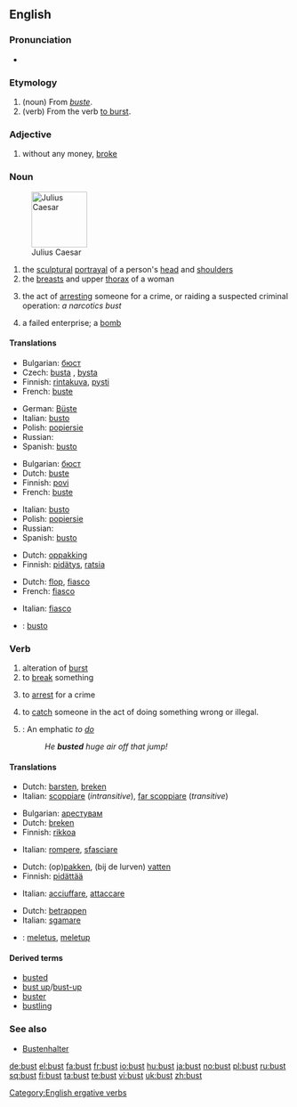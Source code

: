 {{wikipedia}}
==English==

===Pronunciation===
* {{IPA|/'bʌst/}}
*: {{rhymes|ʌst}}

===Etymology===
# (noun) From {{etyl|fr}} ''[[buste]]''.
# (verb) From the verb [[burst#Verb|to burst]].

===Adjective===
{{en-adj|-}}

# {{slang}} without any money, [[broke]]

===Noun===
{{en-noun}}

[[Image:Julius caesar.jpg|thumb|right|100px|Julius Caesar]]

# the [[sculptural]] [[portrayal]] of a person's [[head]] and [[shoulder]]s
# the [[breast]]s and upper [[thorax]] of a woman
# {{slang}} the act of [[arresting]] someone for a crime, or raiding a suspected criminal operation: ''a narcotics bust''
# {{slang}} a failed enterprise; a [[bomb]]

====Translations====
{{trans-top|sculptural portrayal of a person's head and shoulders}}
* Bulgarian: [[бюст]] {{m}}
* Czech: [[busta]] {{f}}, [[bysta]] {{f}}
* Finnish: [[rintakuva]], [[pysti]]
* French: [[buste]] {{m}}
{{trans-mid}}
* German: [[Büste]] {{f}}
* Italian: [[busto]] {{m}}
* Polish: [[popiersie]] {{m}}
* Russian: {{t|ru|бюст|m|sc=Cyrl|tr=b'ust}}
* Spanish: [[busto]] {{m}}
{{trans-bottom}}

{{trans-top|breasts and upper thorax of a woman}}
* Bulgarian: [[бюст]] {{m}}
* Dutch: [[buste]] {{m|f}}
* Finnish: [[povi]]
* French: [[buste]] {{m}}
{{trans-mid}}
* Italian: [[busto]] {{m}}
* Polish: [[popiersie]] {{m}}
* Russian: {{t|ru|бюст|m|sc=Cyrl|tr=b'ust}}
* Spanish: [[busto]] {{m}}
{{trans-bottom}}

{{trans-top|(slang) act of arresting someone for a crime, or raiding a suspected criminal operation}}
* Dutch: [[oppakking]]
* Finnish: [[pidätys]], [[ratsia]]
{{trans-mid}}
{{trans-bottom}}

{{trans-top|(slang) failed enterprise}}
* Dutch: [[flop]], [[fiasco]] {{n}}
* French: [[fiasco]] {{m}}
{{trans-mid}}
* Italian: [[fiasco]] {{m}}
{{trans-bottom}}

{{checktrans-top}}
* {{ttbc|Ido}}: [[busto]]
{{checktrans-mid}}
{{checktrans-bottom}}

===Verb===
{{en-verb}}

# alteration of [[burst]]
# to [[break]] something
# {{slang}} to [[arrest]] for a crime
# {{slang}} to [[catch]] someone in the act of doing something wrong or illegal.
# {{snowboarding}}: An emphatic ''to [[do]]''
#: ''He '''busted''' huge air off that jump!''

====Translations====
{{trans-top|alteration of burst}}
* Dutch: [[barsten]], [[breken]]
* Italian: [[scoppiare]] (''intransitive''), [[far scoppiare]] (''transitive'')
{{trans-mid}}
{{trans-bottom}}

{{trans-top|to break something}}
* Bulgarian: [[арестувам]]
* Dutch: [[breken]]
* Finnish: [[rikkoa]]
{{trans-mid}}
* Italian: [[rompere]], [[sfasciare]]
{{trans-bottom}}

{{trans-top|(slang) to arrest for a crime}}
* Dutch: (op)[[pakken]], (bij de lurven) [[vatten]]
* Finnish: [[pidättää]]
{{trans-mid}}
* Italian: [[acciuffare]], [[attaccare]]
{{trans-bottom}}

{{trans-top|(slang) to catch someone in the act of doing something wrong or illegal}}
* Dutch: [[betrappen]]
* Italian: [[sgamare]]
{{trans-mid}}
{{trans-bottom}}

{{trans-top|(snowboarding): An emphatic to do}}
{{trans-mid}}
{{trans-bottom}}

{{checktrans-top}}
{{checktrans-mid}}
* {{ttbc|Indonesian}}: [[letus|meletus]], [[letup|meletup]]
{{checktrans-bottom}}

====Derived terms====
* [[busted]]
* [[bust up]]/[[bust-up]]
* [[buster]]
* [[bustling]]

===See also===
* [[Bustenhalter]]

[[Category:English ergative verbs]]

[[de:bust]]
[[el:bust]]
[[fa:bust]]
[[fr:bust]]
[[io:bust]]
[[hu:bust]]
[[ja:bust]]
[[no:bust]]
[[pl:bust]]
[[ru:bust]]
[[sq:bust]]
[[fi:bust]]
[[ta:bust]]
[[te:bust]]
[[vi:bust]]
[[uk:bust]]
[[zh:bust]]